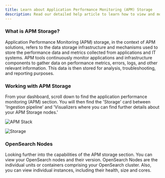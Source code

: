 ```yaml
---
title: Learn about Application Performance Monitoring (APM) Storage
description: Read our detailed help article to learn how to view and monitor your application performance monitoring (APM) storage in Logit.io
---
```


### What is APM Storage?

Application Performance Monitoring (APM) storage, in the context of APM solutions, 
refers to the data storage infrastructure and mechanisms used to store the 
performance data and metrics collected from applications and IT systems. 
APM tools continuously monitor applications and infrastructure components to 
gather data on performance metrics, errors, logs, and other relevant information. 
This data is then stored for analysis, troubleshooting, and reporting purposes.

### Working with APM Storage

From your dashboard, scroll down to find the application performance 
monitoring (APM) section. You will then find the 'Storage' card between 
'Ingestion pipeline' and 'Visualizers where you can find further 
details about your APM Storage nodes.'

![APM Stack](@/images/help/apm/overview/apm-stack.png)

![Storage](@/images/help/apm/storage.png)

### OpenSearch Nodes

Looking further into the capabilities of the APM storage section. You can view your 
OpenSearch nodes and their version. OpenSearch Nodes are the individual units or 
containers comprising your OpenSearch cluster. Also, you can view individual 
instances, including their health, size and cores.